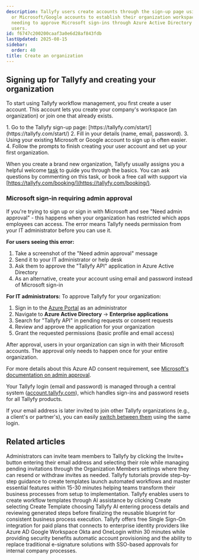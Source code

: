 ```yaml
---
description: Tallyfy users create accounts through the sign-up page using email credentials
  or Microsoft/Google accounts to establish their organization workspace with IT administrators
  needing to approve Microsoft sign-ins through Azure Active Directory for enterprise
  users.
id: f6747c200200caaf3a0e6d28af843fdb
lastUpdated: 2025-08-15
sidebar:
  order: 40
title: Create an organization
---
```



## Signing up for Tallyfy and creating your organization

To start using Tallyfy workflow management, you first create a user account. This account lets you create your company's workspace (an organization) or join one that already exists.

<Steps>
1. Go to the Tallyfy sign-up page: [https://tallyfy.com/start/](https://tallyfy.com/start/)
2. Fill in your details (name, email, password).
3. Using your existing Microsoft or Google account to sign up is often easier.
4. Follow the prompts to finish creating your user account and set up your first organization.
</Steps>

When you create a brand new organization, Tallyfy usually assigns you a helpful welcome [task](/products/pro/tracking-and-tasks/tasks/) to guide you through the basics. You can ask questions by commenting on this task, or book a free call with support via [https://tallyfy.com/booking/](https://tallyfy.com/booking/).

### Microsoft sign-in requiring admin approval

If you're trying to sign up or sign in with Microsoft and see "Need admin approval" - this happens when your organization has restricted which apps employees can access. The error means Tallyfy needs permission from your IT administrator before you can use it.

**For users seeing this error:**
1. Take a screenshot of the "Need admin approval" message
2. Send it to your IT administrator or help desk
3. Ask them to approve the "Tallyfy API" application in Azure Active Directory
4. As an alternative, create your account using email and password instead of Microsoft sign-in

**For IT administrators:**
To approve Tallyfy for your organization:
1. Sign in to the [Azure Portal](https://portal.azure.com) as an administrator
2. Navigate to **Azure Active Directory** → **Enterprise applications**
3. Search for "Tallyfy API" in pending requests or consent requests
4. Review and approve the application for your organization
5. Grant the requested permissions (basic profile and email access)

After approval, users in your organization can sign in with their Microsoft accounts. The approval only needs to happen once for your entire organization.

For more details about this Azure AD consent requirement, see [Microsoft's documentation on admin approval](https://learn.microsoft.com/en-us/answers/questions/1497998/need-admin-approval-popup).

Your Tallyfy login (email and password) is managed through a central system ([account.tallyfy.com](https://account.tallyfy.com)), which handles sign-ins and password resets for all Tallyfy products.

If your email address is later invited to join other Tallyfy organizations (e.g., a client's or partner's), you can easily [switch between them](/products/pro/settings/personal-settings/how-can-i-switch-between-organizations-in-tallyfy/) using the same login.


## Related articles
<CardGrid>
<LinkTitleCard header="<b>Members > Invite and activate members</b>" href="/products/pro/documenting/members/how-to-invite-and-activate-members-on-tallyfy/" > Administrators can invite team members to Tallyfy by clicking the Invite+ button entering their email address and selecting their role while managing pending invitations through the Organization Members settings where they can resend or withdraw invites as needed. </LinkTitleCard>
<LinkTitleCard header="<b>Pro > Getting started</b>" href="/products/pro/tutorials/" > Tallyfy tutorials provide step-by-step guidance to create templates launch automated workflows and master essential features within 15-30 minutes helping teams transform their business processes from setup to implementation. </LinkTitleCard>
<LinkTitleCard header="<b>Tutorials > Create your first template</b>" href="/products/pro/tutorials/your-first-template/" > Tallyfy enables users to create workflow templates through AI assistance by clicking Create selecting Create Template choosing Tallyfy AI entering process details and reviewing generated steps before finalizing the reusable blueprint for consistent business process execution. </LinkTitleCard>
<LinkTitleCard header="<b>Integrations > Authentication and SSO</b>" href="/products/pro/integrations/authentication/" > Tallyfy offers free Single Sign-On integration for paid plans that connects to enterprise identity providers like Azure AD Google Workspace Okta and OneLogin within 30 minutes while providing security benefits automatic account provisioning and the ability to replace traditional e-signature solutions with SSO-based approvals for internal company processes. </LinkTitleCard>
</CardGrid>